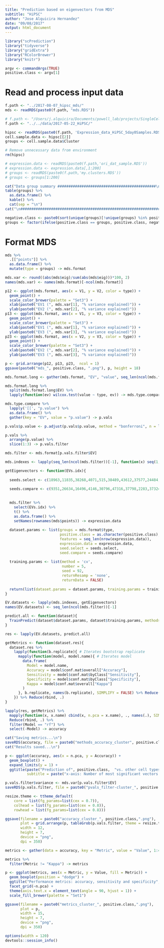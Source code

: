 ```yaml
---
title: "Prediction based on eigenvectors from MDS"
subtitle: "HiPSC"
author: "Jose Alquicira Hernandez"
date: "09/08/2017"
output: html_document
---
```


```r
library("scPrediction")
library("tidyverse")
library("gridExtra")
library("RColorBrewer")
library("knitr")
```

```r
argv <- commandArgs(TRUE)
positive.class <- argv[1]
```


# Read and process input data

```r
f.path <- "../2017-08-07_hipsc_mds/"
mds <- readRDS(paste0(f.path, "mds.RDS"))
```


```r
# f.path <- "/Users/j.alquicira/Documents/powell_lab/projects/SingleCell_Prediction/results/2017-05-22_IPSCAnalysis/test/"
f.path <- "../../data/2017-05-22_HiPSC/"

hipsc <- readRDS(paste0(f.path, 'Expression_data_HiPSC_5day0Samples.RDS'))
cell.sample.data <- hipsc[[2]]
groups <- cell.sample.data$Cluster

# Remove unnecessary data from environment
rm(hipsc)

# expression.data <- readRDS(paste0(f.path,'ori_dat_sample.RDS'))
# expression.data <- expression.data[,1:200]
# groups <- readRDS(paste0(f.path,'my.clusters.RDS'))
# groups <- groups[1:200]
```


```r
cat("Data group summary #############################################\n\n")
table(groups) %>% 
  as.data.frame() %>% 
  kable() %>% 
  cat(sep = "\n")
cat("\n################################################################\n")
```

```r
negative.class <- paste0(sort(unique(groups)[!unique(groups) %in% positive.class]), collapse = "")
groups <- factor(ifelse(positive.class == groups, positive.class, negative.class), levels = c(positive.class, negative.class))
```

# Format MDS

```r
mds %>%
  .[["points"]] %>% 
  as.data.frame() %>% 
  mutate(type = groups) -> mds.format

mds.var <- round((abs(mds$eig)/sum(abs(mds$eig)))*100, 2)
names(mds.var) <- names(mds.format)[-ncol(mds.format)]
```

```r
p12 <- ggplot(mds.format, aes(x = V1, y = V2, color = type)) +
  geom_point() +
  scale_color_brewer(palette = "Set3") +
  xlab(paste0("EV1 (", mds.var[1], "% variance explained)")) +
  ylab(paste0("EV2 (", mds.var[2], "% variance explained)"))
p13 <- ggplot(mds.format, aes(x = V1, y = V3, color = type)) +
  geom_point() +
  scale_color_brewer(palette = "Set3") +
  xlab(paste0("EV1 (", mds.var[1], "% variance explained)")) +
  ylab(paste0("EV3 (", mds.var[3], "% variance explained)"))
p23 <- ggplot(mds.format, aes(x = V2, y = V3, color = type)) +
  geom_point() +
  scale_color_brewer(palette = "Set3") +
  xlab(paste0("EV2 (", mds.var[2], "% variance explained)")) +
  ylab(paste0("EV3 (", mds.var[3], "% variance explained)"))
```

```r
p <- grid.arrange(p12, p13, p23,  ncol = 1)
ggsave(paste0("mds_", positive.class, ".png"), p, height = 18)
```


```r
mds.format.long <- gather(mds.format, "EV", "value", seq_len(ncol(mds.format) - 1))
```


```r
mds.format.long %>% 
  split(mds.format.long$EV) %>% 
  lapply(function(ev) wilcox.test(value ~ type, ev)) -> mds.type.compare

mds.type.compare %>% 
  lapply('[[', "p.value") %>% 
  as.data.frame() %>% 
  gather(key = "EV", value = "p.value") -> p.vals
```

```r
p.vals$p.value <- p.adjust(p.vals$p.value, method = "bonferroni", n = length(p.vals$p.value))

p.vals %>% 
  arrange(p.value) %>% 
  slice(1:3) -> p.vals.filter
```


```r
mds.filter <- mds.format[p.vals.filter$EV]
```


```r
mds.indexes <- lapply(seq_len(ncol(mds.filter))[-1], function(x) seq(1, x, 1))
```



```r
getEigenvectors <- function(EVs.idx){
  
  seeds.select <- c(18963,11835,38268,4071,515,38489,43612,37577,24484,20562,28354,30815,29137,29246,23762,15286,33605,26739,22919,32596,14373,46398,46064,39920,24110,20294,41148,48654,34029,25359,3016,22720,43078,45935,7979,430,3033,27125,10152,38860,13293,4566,31483,12965,21939,31440,31397,2100,19793,15853,43780,40804,9741,44354,13126,40070,40929,21237,38687,8988,19795,44104,39181,49170,48984,39446,22446,37099,11091,47020,45130,16437,42807,42560,44595,33712,34490,38548,30927,47522,41510,4189,5421,36331,39808,16249,40572,41146,41607,11705,12381,4728,31350,25172,4763,4181,17638,46408,39838,16460)
  
  seeds.compare <- c(9351,26634,16496,4146,30796,47316,37798,2283,37324,12043,20234,28458,13545,5507,39962,2151,24861,36024,1727,4813,44701,32887,32101,38658,28058,4139,36523,24541,7204,46413,21999,9407,10986,13552,35608,1484,40106,18300,44515,32833,48557,19541,22954,32915,33148,9983,5081,28216,49692,20618,21360,30864,16166,35157,10310,25301,36652,44388,30874,10472,24462,36189,45468,19067,35199,29697,18077,7920,27799,37463,29394,6106,22739,10333,2933,30697,764,34893,27751,12255,28325,42947,31440,39348,48143,27205,341,31589,45188,111,759,5723,36586,36847,33712,47969,3351,23386,35620,40907)
  
  
  mds.filter %>% 
    select(EVs.idx) %>% 
    t() %>% 
    as.data.frame() %>% 
    setNames(rownames(mds$points)) -> expression.data
  
  dataset.params <- list(groups = mds.format$type,
                         positive.class = as.character(positive.class),
                         features = seq_len(nrow(expression.data)),
                         expression.data = expression.data,
                         seed.select = seeds.select,
                         seed.compare = seeds.compare)
  
  training.params <- list(method = 'cv',
                          number = 5,
                          seed = 92,
                          returnResamp = 'none',
                          returnData = FALSE)
  
  return(list(dataset.params = dataset.params, training.params = training.params ))
}
```


```r
EV.datasets <- lapply(mds.indexes, getEigenvectors)
names(EV.datasets) <- seq_len(ncol(mds.filter))[-1]
```


```r
predict.all <- function(dataset){
  TrainPredict(dataset$dataset.params, dataset$training.params, methods = c("rf", "lasso"), n.rep = 2, n.cores = 2)
}

res <- lapply(EV.datasets, predict.all)
```

```r
getMetrics <- function(dataset.res){
  dataset.res %>%
    lapply(function(b.replicate){ # Iterates bootstrap replicate
      mapply(function(model, model.name){ # Iterates model
        data.frame(
          Model = model.name,
          Accuracy = model$conf.mat$overall["Accuracy"],
          Sensitivity = model$conf.mat$byClass["Sensitivity"],
          Specificity = model$conf.mat$byClass["Specificity"],
          Kappa = model$conf.mat$overall["Kappa"]
        )
      }, b.replicate, names(b.replicate), SIMPLIFY = FALSE) %>% Reduce(rbind, .)
    }) %>% Reduce(rbind, .)
}

lapply(res, getMetrics) %>% 
  mapply(function(x, x.name) cbind(x, n.pca = x.name), ., names(.), SIMPLIFY = FALSE) %>% 
  Reduce(rbind, .) %>% 
  filter(Model == "rf") %>% 
  select(-Model) -> accuracy
```


```r
cat("Saving metrics...\n")
saveRDS(accuracy, file = paste0("methods_accuracy_cluster", positive.class, ".RDS"))
cat("Results saved...\n")
```


```r
p <- ggplot(accuracy, aes(x = n.pca, y = Accuracy)) +
  geom_boxplot() +
  expand_limits(y = 1) +
  ggtitle(paste("Prediction of", positive.class,  "vs. other cell types"), 
          subtitle = paste("x-axis: Number of most significant vectors used as features"))
```


```r
p.vals.filter$variance <- mds.var[p.vals.filter$EV]
saveRDS(p.vals.filter, file = paste0("pvals_filter-cluster_", positive.class,".png"))
```

```r
resize.theme <- ttheme_default(
    core = list(fg_params=list(cex = 0.7)),
    colhead = list(fg_params=list(cex = 0.8)),
    rowhead = list(fg_params=list(cex = 0.8)))

ggsave(filename = paste0("accuracy_cluster_", positive.class,".png"),
       plot = grid.arrange(p, tableGrob(p.vals.filter, theme = resize.theme), ncol = 2),
       width = 12,
       height = 7,
       device = "png",
       dpi = 350)
```


```r
metrics <- gather(data = accuracy, key = "Metric", value = "Value", 1:4)

metrics %>% 
  filter(Metric != "Kappa") -> metrics
```


```r
p <- ggplot(metrics, aes(x = Metric, y = Value, fill = Metric)) +
  geom_boxplot(position = "dodge") +
  ggtitle("Performance metrics: accuracy, sensitivity and specificity", subtitle = "Each panel corresponds to the number of EVs used as features for predition. EVs are ranked by p-value.") +
  facet_grid(~n.pca) +
  theme(axis.text.x = element_text(angle = 90, hjust = 1)) +
  scale_fill_brewer(palette = "Set1")
```

```r
ggsave(filename = paste0("metrics_cluster_", positive.class,".png"),
       plot = p,
       width = 15,
       height = 7,
       device = "png",
       dpi = 350)
```


```r
options(width = 120)
devtools::session_info()
```
